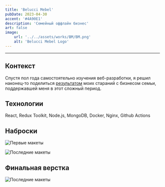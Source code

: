 ```yaml
---
title: 'Belucci Mebel'
pubDate: 2023-04-30
accent: '#4A90E1'
description: 'Семейный оффлайн бизнес'
art: false
image:
    url: '../../assets/works/BM/BM.png'
    alt: 'Belucci Mebel Logo'
---
```


---

## Контекст

Спустя пол года самостоятельно изучения веб-разработки, я решил наконец-то поделиться [результатом](https://beluccimebel.ru/) моих стараний с бизнесом семьи, поддержавшей меня в этот сложный период.

## Технологии

React, Redux Toolkit, Node.js, MongoDB, Docker, Nginx, Github Actions

## Наброски

![Первые макеты](../../assets/works/BM/first_drafts.webp)

![Последние макеты](../../assets/works/BM/last_drafts.webp)

## Финальная верстка

![Последние макеты](../../assets/works/BM/full.webp)
